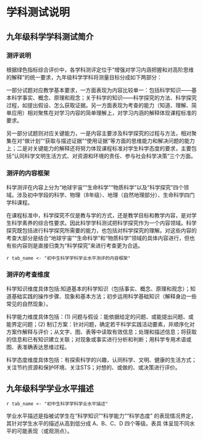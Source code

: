 <!-- chapter description -->
\mytext

# 学科测试说明

## 九年级科学学科测试简介

### 测评说明

根据绿色指标综合评价中，各学科测评定位于“增强对学习内涵把握和对高阶思维的解释”的统一要求，九年级科学学科将测量目标分成如下两部分：

一部分试题对应教学基本要求，一方面表现为内容比较单一：包括科学知识——基本科学事实、概念、原理和观念；关于科学的知识——科学探究的方法、科学探究过程，如提出假设、怎么获取证据。另一方面表现为考查的能力（知道、理解、简单应用）相对聚焦在对学习内容的简单理解上，对学习内涵的解释体现课程标准的要求。

另一部分试题则对应关键能力，一是内容主要涉及科学探究的过程与方法，相对聚集在对“做计划”“获取与描述证据”“使用证据”等方面的思维能力和解决问题的能力上；二是对关键能力的解释还将努力体现课程标准对学生科学态度的要求，主要包括“认同科学文明生活方式、对资源和环境的责任、参与社会科学决策”三个方面。

### 测评的内容框架

科学测评在内容上分为“地球宇宙”“生命科学”“物质科学”以及“科学探究”四个领域。涉及初中学段的科学、物理（8年级）、地理（自然地理部分）、生命科学四门学科课程。

在课程标准中，科学探究不仅是教与学的方式，还是教学目标和教学内容，是对学生科学素养的综合性要求。因此科学学科测试把科学探究作为一个内容领域。科学探究既包括进行科学探究所需要的能力，也包括对科学探究的理解。对这些内容的考查大部分是结合“地球宇宙”“生命科学”和“物质科学”领域的具体内容进行，但也有些内容则是直接归类为“科学探究”来进行考查更为合适。

`r tab_name <- "初中生科学学科学业水平测评的内容框架" `

\begin{itshape}
\mytable
\begin{longtable}{|l|l|p{8cm}|}
\caption{`r tab_name`} \label{tab: `r tab_name`} \\  \hline
\makecell[c]{内容领域} & \makecell[c]{内容板块} & \makecell[c]{内容要求} \\  \hline

\multirow{5}{*}{\makecell[c]{地球宇宙\\（代码E）}} & 宇宙中的地球 & 地球运动 \\ \cline{2-3}
 & \multirow{4}{*}{人类生存的地球} & 气温与降水 \\ \cline{3-3}
 &  & 地形与地势 \\ \cline{3-3}
 &  & 河流与海洋 \\ \cline{3-3}
 &  & 资源与环境 \\ \hline

\multirow{14}{*}{\makecell[c]{生命科学\\（代码B）}} & \multirow{4}{*}{\makecell[l]{生命系统的构成层次}} & 生物特征 \\ \cline{3-3} 
&  & 细胞结构与功能 \\ \cline{3-3}
&  & 生物的分类和主要类群 \\ \cline{3-3}
&  & 生态系统 \\ \cline{2-3}
& \multirow{3}{*}{\makecell[l]{生命的物质变化和能量转换}} & 绿色植物的光合作用 \\ \cline{3-3} 
&  & 生物的呼吸 \\ \cline{3-3}
&  & 人体的代谢与平衡 \\ \cline{2-3}
& \multirow{2}{*}{\makecell[l]{生命活动的调节}} & 神经调节 \\ \cline{3-3} 
&  & 激素调节 \\ \cline{2-3}
& \multirow{3}{*}{\makecell[l]{生命的延续}} & 生殖的类型 \\ \cline{3-3} 
&  & 新生命诞生与成长 \\ \cline{3-3}
&  & 人体性状的遗传和变异 \\ \cline{2-3}
& \multirow{2}{*}{\makecell[l]{人、健康与环境}} & 健康与疾病 \\ \cline{3-3} 
&  & 环境与可持续发展 \\ \cline{1-3}

\multirow{7}{*}{\makecell[c]{物质科学\\（代码P）}} & \multirow{2}{*}{\makecell[l]{常见的物质}} & 物质的基本形态及特征 \\ \cline{3-3} 
&  & 材料的性质与用途 \\ \cline{2-3}
& 物质的结构 & 物质的粒子模型 \\ \cline{2-3} 
& \multirow{2}{*}{\makecell[l]{物质的运动和相互作用}} & 常见的运动形式 \\ \cline{3-3} 
&  & 物体之间的相互作用 \\ \cline{2-3}
& \multirow{2}{*}{\makecell[l]{能量与能源}} & 能的形式与能量转化 \\ \cline{3-3} 
&  & 能源及其种类 \\ \cline{1-3}

\multirow{3}{*}{\makecell[c]{科学探究\\（代码S）}} & \multirow{2}{*}{\makecell[l]{对于科学探究的理解}} & 科学探究的基本要素 \\ \cline{3-3} 
&  & 科学办事的一般步骤  列出具体化的东西 \\ \cline{2-3}
& 科学探究能力 & 根据具体问题，获取有效信息、描述相关证据，形成合理方案解决问题，并对方案进行评价和反思的能力。 \\ \cline{1-3} 

\end{longtable}
\end{itshape}


### 测评的考查维度

科学知识维度具体包括:知道基本的科学知识（包括事实、概念、原理和观念）；知道基础实践的操作步骤、现象和基本方法；初步运用科学基础知识（解释身边一些常见的自然现象）。

科学能力维度具体包括：(1) 问题与假设：能依据给定的问题、或能提出问题、或能界定问题；(2) 制订方案：针对问题，确定若干科学实践活动要素，并顺序化对方案作解释与评价；从文字、图、表等中读取有效信息；处理和描述信息；将获取的信息和已有知识建立关联；对现象或事实进行分析和判断；用科学专用术语或图、表准确表达思维过程。

科学态度维度具体包括：有探索科学的兴趣，认同科学、文明、健康的生活方式；关注节约资源和保护环境、关注STS；对想的、或做的、或决策进行评价。


## 九年级科学学业水平描述

`r tab_name <- "初中生科学学科学业水平描述" `

学业水平描述是指被试学生在“科学知识”“科学能力”“科学态度” 的表现情况界定，其针对学生水平的描述从高到低分成 A、B、C、D 四个等级。表\ref{tab: `r tab_name`}具 体呈现不同水平的可能表现（或观测点）。

\begin{itshape}
\mytable
\begin{longtable}{|c|c|p{12cm}|}
\caption{`r tab_name`} \label{tab: `r tab_name`} \\  

\hline
考查维度 & 水平 & 水平描述 \\  \hline

\multirow{12}{*}{科学知识} & \multirow{3}{*}{A} & $\star$ 能对常见的科学事实、现象、科学过程做出描述；  \\  
 & & $\star$ 能在新情境中，正确辨认其中所含的基本科学事实和观念,寻找、发现和使用科学概念和原理； \\  
 & & $\star$ 能把握知识的内在逻辑关系，并在问题情境中简单地运用。 \\  \cline{2-3}

 & \multirow{3}{*}{B} & $\star$ 能说出常见的科学事实、术语或概念；\\
 & & $\star$ 能在熟悉的情境中，正确辨认其中所含的基本科学事实和观念，使用科学概念和原理； \\
 & & $\star$ 能把握知识之间的联系。 \\ \cline{2-3}

 & \multirow{3}{*}{C} & $\star$ 能回忆和再认基本的科学知识；\\
 & & $\star$ 能识别常见的科学现象，能辨认事实或证据； \\
 & & $\star$ 能描述常见的科学现象的基本特征。 \\ \cline{2-3}

 & \multirow{3}{*}{D} & $\star$ 不能回忆和再认基本的科学知识； \\
 & & $\star$ 不能识别常见的科学现象，不能辨认事实或证据； \\
 & & $\star$ 不能描述常见的科学现象的基本特征。\\ \hline

\multirow{3}{*}{科学能力} & \multirow{3}{*}{A} & $\star$ 能界定问题，确定若干科学实践活动具体方法的关键因素，或对上述具体方法进行总结和修正； \\
 & & $\star$ 能运用仪器的组合获取证据，或有针对地筛选所给情境中的相关信息；能进行系统的观察、比较和测量，数据准确；能综合运用不同的表达方式，清晰有效地得出结论、提出建议或作出决策； \\
 & & $\star$ 能在新情境中获取多种证据支持假设；能运用证据说明科学结论或解释生活和社会中的问题。 \\ \cline{2-3}

 & \multirow{3}{*}{B} & $\star$ 能提出问题，确定科学实践活动各要素的具体方法及上述要素和方法的顺序； \\
 & & $\star$ 能运用简单的仪器获取证据，或有选择地在所给情境中获取有关信息、检查观察是否客观；能运用文字、图表等进行表达；\\
 & & $\star$ 能用某一个适当的证据支持假设；能运用证据形成（归纳或猜测）科学结论。 \\ \cline{2-3}

 & \multirow{3}{*}{C} & $\star$ 能依据问题，确定若干科学实践活动的要素及其顺序; \\
 & & $\star$ 能运用感官及工具获取证据；能在所给情境中获取相关信息；能完成对实验现象的观察和比较；能运用文字进行表达；\\
 & & $\star$ 能辨别证据是否支持假设；能运用证据描述科学现象或概念。 \\  \cline{2-3}

 & \multirow{3}{*}{D} & $\star$ 不能从所给情境中发现问题，或无法正确依据问题确定常见的科学实践活动的要素，或错误判断要素； \\
 & & $\star$ 不能在所给资料中选择正确的证据，或证据关联度不大；不能在间接证据中获取或记录有效信息；不能清晰表达和交流； \\
 & & $\star$ 证据与假设之间的关联不明确，无法正确判断或描述科学概念。 \\ \hline

\multirow{12}{*}{\makecell[c]{科学态度}} & \multirow{3}{*}{A} & $\star$ 在解决问题的过程中，表现出求实求真的精神； \\
 & & $\star$ 有实践科学文明的生活方式的行动习惯，有参与保护自然资源和环境的习惯； \\
 & & $\star$ 乐于参与社会有关的科学决策，并表现出创新意识。 \\ \cline{2-3}

 & \multirow{3}{*}{B} & $\star$ 有参与求实求真实践的意愿； \\
 & & $\star$ 有实践科学文明的生活方式的意愿，有参与保护自然资源和环境的意愿； \\
 & & $\star$ 有参与社会有关的科学决策的意愿。 \\ \cline{2-3}

 & \multirow{3}{*}{C} & $\star$ 认同求实求真的做法；\\
 & & $\star$ 赞同科学文明的生活方式，有保护自然资源和环境的意识； \\
 & & $\star$ 对与社会有关的科学决策表示出关心。\\ \cline{2-3}

 & \multirow{3}{*}{D} & $\star$ 不愿意参与科学实践活动，不在乎求实求真的做法； \\
 & & $\star$ 对科学文明的生活方式表现出无所谓，缺乏保护自然资源和环境意识； \\
 & & $\star$ 对与社会有关的科学决策不关心。 \\ \hline

\end{longtable}
\end{itshape}


<!-- end of chapter description -->
